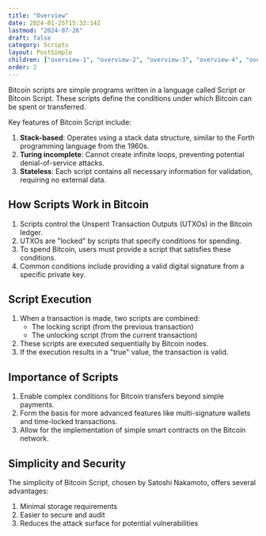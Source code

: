 ```yaml
---
title: "Overview"
date: 2024-01-25T15:32:14Z
lastmod: "2024-07-26"
draft: false
category: Scripts
layout: PostSimple
children: ["overview-1", "overview-2", "overview-3", "overview-4", "overview-5"]
order: 2
---
```


Bitcoin scripts are simple programs written in a language called Script or Bitcoin Script. These scripts define the conditions under which Bitcoin can be spent or transferred.

Key features of Bitcoin Script include:

1. **Stack-based**: Operates using a stack data structure, similar to the Forth programming language from the 1960s.
2. **Turing incomplete**: Cannot create infinite loops, preventing potential denial-of-service attacks.
3. **Stateless**: Each script contains all necessary information for validation, requiring no external data.

## How Scripts Work in Bitcoin

1. Scripts control the Unspent Transaction Outputs (UTXOs) in the Bitcoin ledger.
2. UTXOs are "locked" by scripts that specify conditions for spending.
3. To spend Bitcoin, users must provide a script that satisfies these conditions.
4. Common conditions include providing a valid digital signature from a specific private key.

## Script Execution

1. When a transaction is made, two scripts are combined:
    - The locking script (from the previous transaction)
    - The unlocking script (from the current transaction)
2. These scripts are executed sequentially by Bitcoin nodes.
3. If the execution results in a "true" value, the transaction is valid.

## Importance of Scripts

1. Enable complex conditions for Bitcoin transfers beyond simple payments.
2. Form the basis for more advanced features like multi-signature wallets and time-locked transactions.
3. Allow for the implementation of simple smart contracts on the Bitcoin network.

## Simplicity and Security

The simplicity of Bitcoin Script, chosen by Satoshi Nakamoto, offers several advantages:

1. Minimal storage requirements
2. Easier to secure and audit
3. Reduces the attack surface for potential vulnerabilities
